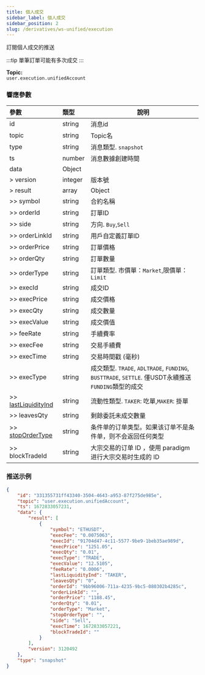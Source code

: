 ```yaml
---
title: 個人成交
sidebar_label: 個人成交
sidebar_position: 2
slug: /derivatives/ws-unified/execution
---
```


訂閱個人成交的推送

:::tip
單筆訂單可能有多次成交
:::

**Topic:**<br/>
`user.execution.unifiedAccount`

### 響應參數
| 參數 | 類型 | 說明|
|:----- |:-----|----- |
|id |string |消息id|
|topic |string |Topic名 |
|type |string |消息類型. `snapshot`|
|ts |number |消息數據創建時間 |
|data |Object | |
|> version |integer |版本號|
|> result |array |Object|
|>> symbol |string |合約名稱 |
|>> orderId |string |訂單ID |
|>> side |string |方向. `Buy`,`Sell` |
|>> orderLinkId |string |用戶自定義訂單ID |
|>> orderPrice |string |訂單價格 |
|>> orderQty |string |訂單數量 |
|>> orderType |string |訂單類型. 市價單：`Market`,限價單：`Limit` |
|>> execId |string |成交ID |
|>> execPrice |string |成交價格 |
|>> execQty |string |成交數量 |
|>> execValue |string |成交價值 |
|>> feeRate |string |手續費率 |
|>> execFee |string |交易手續費 |
|>> execTime |string |交易時間戳 (毫秒) |
|>> execType |string |成交類型. `TRADE`, `ADLTRADE`, `FUNDING`, `BUSTTRADE`, `SETTLE`. 僅USDT永續推送`FUNDING`類型的成交|
|>> [lastLiquidityInd](../enum#lastliquidityind) |string |流動性類型. `TAKER`: 吃單,`MAKER`: 掛單 |
|>> leavesQty |string |剩餘委託未成交數量 |
|>> [stopOrderType](../enum#stopordertype) |string |条件单的订单类型。如果该订单不是条件单，则不会返回任何类型 |
|>> blockTradeId |string |大宗交易的订单 ID ，使用 paradigm 进行大宗交易时生成的 ID |

### 推送示例

```json
{
    "id": "331355731ff43340-3504-4643-a953-87f275de985e",
    "topic": "user.execution.unifiedAccount",
    "ts": 1672833057231,
    "data": {
        "result": [
            {
                "symbol": "ETHUSDT",
                "execFee": "0.0075063",
                "execId": "91704d47-4c11-5577-9be9-1beb35ae989d",
                "execPrice": "1251.05",
                "execQty": "0.01",
                "execType": "TRADE",
                "execValue": "12.5105",
                "feeRate": "0.0006",
                "lastLiquidityInd": "TAKER",
                "leavesQty": "0",
                "orderId": "9bb96006-711a-4235-9bc5-080302b4285c",
                "orderLinkId": "",
                "orderPrice": "1188.45",
                "orderQty": "0.01",
                "orderType": "Market",
                "stopOrderType": "",
                "side": "Sell",
                "execTime": 1672833057221,
                "blockTradeId": ""
            }
        ],
        "version": 3120492
    },
    "type": "snapshot"
}
```